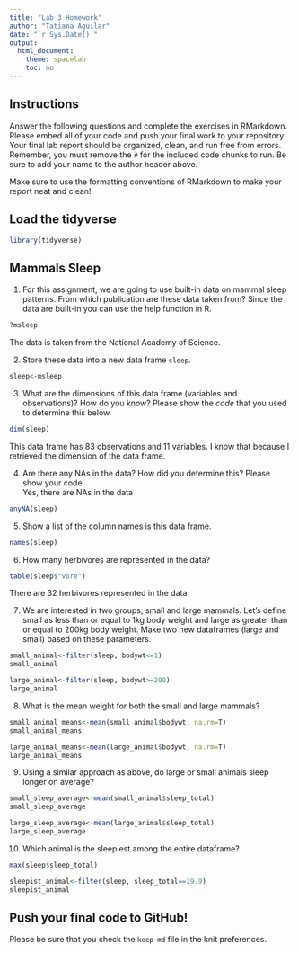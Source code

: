 ```yaml
---
title: "Lab 3 Homework"
author: "Tatiana Aguilar"
date: "`r Sys.Date()`"
output:
  html_document:
    theme: spacelab
    toc: no
---
```


## Instructions
Answer the following questions and complete the exercises in RMarkdown. Please embed all of your code and push your final work to your repository. Your final lab report should be organized, clean, and run free from errors. Remember, you must remove the `#` for the included code chunks to run. Be sure to add your name to the author header above. 

Make sure to use the formatting conventions of RMarkdown to make your report neat and clean!  

## Load the tidyverse
```r
library(tidyverse)
```

## Mammals Sleep
1. For this assignment, we are going to use built-in data on mammal sleep patterns. From which publication are these data taken from? Since the data are built-in you can use the help function in R.
```r
?msleep
```
The data is taken from the National Academy of Science.

2. Store these data into a new data frame `sleep`.
```r
sleep<-msleep
```

3. What are the dimensions of this data frame (variables and observations)? How do you know? Please show the *code* that you used to determine this below.  
```r
dim(sleep)
```
This data frame has 83 observations and 11 variables. I know that because I retrieved the dimension of the data frame.

4. Are there any NAs in the data? How did you determine this? Please show your code.  
Yes, there are NAs in the data

```r
anyNA(sleep)
```

5. Show a list of the column names is this data frame.
```r
names(sleep)
```

6. How many herbivores are represented in the data?  
```r
table(sleep$"vore")
```
There are 32 herbivores represented in the data. 

7. We are interested in two groups; small and large mammals. Let's define small as less than or equal to 1kg body weight and large as greater than or equal to 200kg body weight. Make two new dataframes (large and small) based on these parameters.

```r
small_animal<-filter(sleep, bodywt<=1)
small_animal
```
```r
large_animal<-filter(sleep, bodywt>=200)
large_animal
```

8. What is the mean weight for both the small and large mammals?
```r
small_animal_means<-mean(small_animal$bodywt, na.rm=T)
small_animal_means
```
```r
large_animal_means<-mean(large_animal$bodywt, na.rm=T)
large_animal_means
```

9. Using a similar approach as above, do large or small animals sleep longer on average?  
```r
small_sleep_average<-mean(small_animal$sleep_total)
small_sleep_average
```

```r
large_sleep_average<-mean(large_animal$sleep_total)
large_sleep_average
```

10. Which animal is the sleepiest among the entire dataframe?
```r
max(sleep$sleep_total)
```

```r
sleepist_animal<-filter(sleep, sleep_total==19.9)
sleepist_animal
```

## Push your final code to GitHub!
Please be sure that you check the `keep md` file in the knit preferences.   